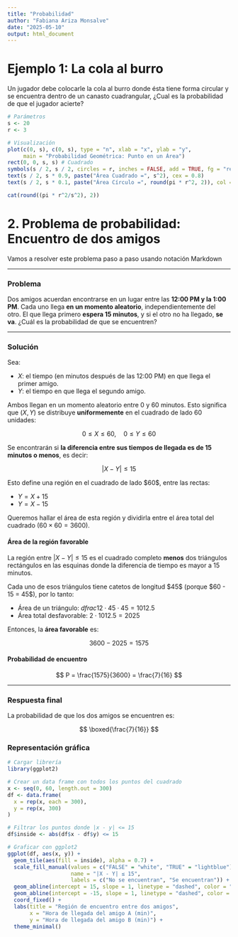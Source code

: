 ---
title: "Probabilidad"
author: "Fabiana Ariza Monsalve"
date: "2025-05-10"
output: html_document
---

# **Ejemplo 1: La cola al burro**
Un jugador debe colocarle la cola al burro donde ésta tiene forma circular y se encuentra dentro de un canasto cuadrangular, ¿Cual es la probabilidad de que el jugador acierte?

```{r}
# Parámetros
s <- 20
r <- 3

# Visualización
plot(c(0, s), c(0, s), type = "n", xlab = "x", ylab = "y",
     main = "Probabilidad Geométrica: Punto en un Área")
rect(0, 0, s, s) # Cuadrado
symbols(s / 2, s / 2, circles = r, inches = FALSE, add = TRUE, fg = "red") # Círculo
text(s / 2, s * 0.9, paste("Área Cuadrado =", s^2), cex = 0.8)
text(s / 2, s * 0.1, paste("Área Círculo =", round(pi * r^2, 2)), col = "red", cex = 0.8)

cat(round((pi * r^2/s^2), 2))

```


# **2. Problema de probabilidad: Encuentro de dos amigos**

Vamos a resolver este problema paso a paso usando notación Markdown

---

### **Problema**

Dos amigos acuerdan encontrarse en un lugar entre las **12:00 PM y la 1:00 PM**. Cada uno llega **en un momento aleatorio**, independientemente del otro. El que llega primero **espera 15 minutos**, y si el otro no ha llegado, **se va**. ¿Cuál es la probabilidad de que se encuentren?

---

### **Solución**

Sea:

* $X$: el tiempo (en minutos después de las 12:00 PM) en que llega el primer amigo.
* $Y$: el tiempo en que llega el segundo amigo.

Ambos llegan en un momento aleatorio entre $0$ y $60$ minutos. Esto significa que $(X, Y)$ se distribuye **uniformemente** en el cuadrado de lado $60$ unidades:

$$
0 \leq X \leq 60,\quad 0 \leq Y \leq 60
$$

Se encontrarán si **la diferencia entre sus tiempos de llegada es de 15 minutos o menos**, es decir:

$$
|X - Y| \leq 15
$$

Esto define una región en el cuadrado de lado \$60\$, entre las rectas:

* $Y = X + 15$
* $Y = X - 15$

Queremos hallar el área de esta región y dividirla entre el área total del cuadrado ($60 \times 60 = 3600$).

#### **Área de la región favorable**

La región entre $|X - Y| \leq 15$ es el cuadrado completo **menos** dos triángulos rectángulos en las esquinas donde la diferencia de tiempo es mayor a 15 minutos.

Cada uno de esos triángulos tiene catetos de longitud \$45\$ (porque \$60 - 15 = 45\$), por lo tanto:

* Área de un triángulo: $dfrac{1}{2} \cdot 45 \cdot 45 = 1012.5$
* Área total desfavorable: $2 \cdot 1012.5 = 2025$

Entonces, la **área favorable** es:

$$
3600 - 2025 = 1575
$$

#### **Probabilidad de encuentro**

$$
P = \frac{1575}{3600} = \frac{7}{16}
$$

---

### **Respuesta final**

La probabilidad de que los dos amigos se encuentren es:

$$
\boxed{\frac{7}{16}}
$$


### **Representación gráfica**

```{r}
# Cargar librería
library(ggplot2)

# Crear un data frame con todos los puntos del cuadrado
x <- seq(0, 60, length.out = 300)
df <- data.frame(
  x = rep(x, each = 300),
  y = rep(x, 300)
)

# Filtrar los puntos donde |x - y| <= 15
df$inside <- abs(df$x - df$y) <= 15

# Graficar con ggplot2
ggplot(df, aes(x, y)) +
  geom_tile(aes(fill = inside), alpha = 0.7) +
  scale_fill_manual(values = c("FALSE" = "white", "TRUE" = "lightblue"),
                    name = "|X - Y| ≤ 15",
                    labels = c("No se encuentran", "Se encuentran")) +
  geom_abline(intercept = 15, slope = 1, linetype = "dashed", color = "green") +
  geom_abline(intercept = -15, slope = 1, linetype = "dashed", color = "red") +
  coord_fixed() +
  labs(title = "Región de encuentro entre dos amigos",
       x = "Hora de llegada del amigo A (min)",
       y = "Hora de llegada del amigo B (min)") +
  theme_minimal()

```




















